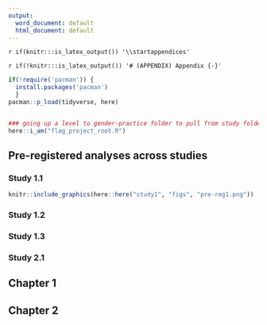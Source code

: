 ```yaml
---
output:
  word_document: default
  html_document: default
---
```

`r if(knitr:::is_latex_output()) '\\startappendices'`

`r if(!knitr:::is_latex_output()) '# (APPENDIX) Appendix {-}'` 

<!-- If you feel it necessary to include an appendix, it goes here. The first appendix should include the commands above. -->

```r

if(!require('pacman')) {
  install.packages('pacman')
  }
pacman::p_load(tidyverse, here)


### going up a level to gender-practice folder to pull from study folders, idea here: https://stackoverflow.com/questions/51712725/use-the-here-function-to-go-up-a-level-above-root-directory
here::i_am("flag_project_root.R")
```


## Pre-registered analyses across studies 

### Study 1.1 
```r
knitr::include_graphics(here::here("study1", "figs", "pre-reg1.png"))
```


### Study 1.2 

### Study 1.3 


### Study 2.1 






## Chapter 1 




## Chapter 2 

